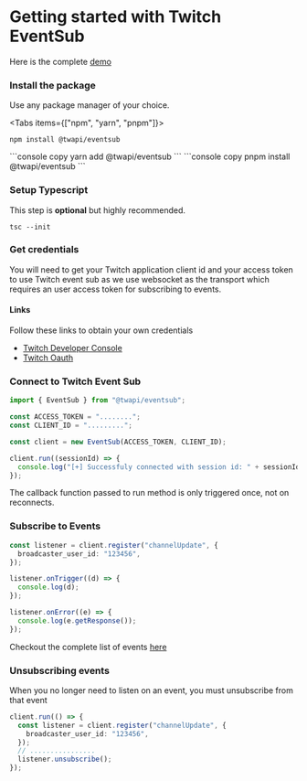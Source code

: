 
# Getting started with Twitch EventSub

Here is the complete [demo](https://github.com/fero1xd/twapi/tree/master/examples/eventsub)

<Steps>

### Install the package

Use any package manager of your choice.

<Tabs items={["npm", "yarn", "pnpm"]}>
  <Tab>
  ```console copy 
  npm install @twapi/eventsub 
  ```
  </Tab>
  <Tab>
  ```console copy 
  yarn add @twapi/eventsub 
  ```
  </Tab>
  <Tab>
  ```console copy 
  pnpm install @twapi/eventsub 
  ```
  </Tab>
</Tabs>

### Setup Typescript

This step is **optional** but highly recommended.

```console copy
tsc --init
```

### Get credentials

You will need to get your Twitch application client id and your access token to use Twitch event sub as we use websocket as the transport
which requires an user access token for subscribing to events.

#### Links

Follow these links to obtain your own credentials

- [Twitch Developer Console](https://dev.twitch.tv/console)
- [Twitch Oauth](https://dev.twitch.tv/docs/authentication/getting-tokens-oauth/)

### Connect to Twitch Event Sub

```ts copy filename="src/index.ts"
import { EventSub } from "@twapi/eventsub";

const ACCESS_TOKEN = "........";
const CLIENT_ID = ".........";

const client = new EventSub(ACCESS_TOKEN, CLIENT_ID);

client.run((sessionId) => {
  console.log("[+] Successfuly connected with session id: " + sessionId);
});
```

<Callout type="warning">
  The callback function passed to run method is only triggered once, not on
  reconnects.
</Callout>

### Subscribe to Events

```ts copy filename="src/index.ts"
const listener = client.register("channelUpdate", {
  broadcaster_user_id: "123456",
});

listener.onTrigger((d) => {
  console.log(d);
});

listener.onError((e) => {
  console.log(e.getResponse());
});
```

Checkout the complete list of events [here](https://dev.twitch.tv/docs/eventsub/eventsub-subscription-types)

### Unsubscribing events

When you no longer need to listen on an event, you must unsubscribe from that event

```ts copy filename="src/index.ts"
client.run(() => {
  const listener = client.register("channelUpdate", {
    broadcaster_user_id: "123456",
  });
  // ................
  listener.unsubscribe();
});
```

</Steps>
